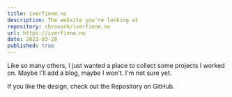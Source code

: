 ```yaml
---
title: iverfinne.no
description: The website you're looking at
repository: chronark/iverfinne.no
url: https://iverfinne.no
date: 2023-03-28
published: true
---
```



Like so many others, I just wanted a place to collect some projects I worked on. Maybe I'll add a blog, maybe I won't. I'm not sure yet.

If you like the design, check out the Repository on GitHub.

